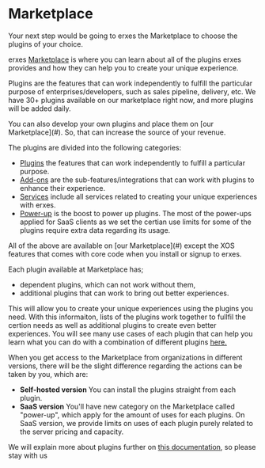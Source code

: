 # Marketplace

Your next step would be going to erxes the Marketplace to choose the plugins of your choice.

erxes [Marketplace](#) is where you can learn about all of the plugins erxes provides and how they can help you to create your unique experience.

Plugins are the features that can work independently to fulfill the particular purpose of enterprises/developers, such as sales pipeline, delivery, etc. We have 30+ plugins available on our marketplace right now, and more plugins will be added daily.


<Note>
You can also develop your own plugins and place them on [our Marketplace](#). So, that can increase the source of your revenue.
</Note>

The plugins are divided into the following categories:

- [Plugins](#) the features that can work independently to fulfill a particular purpose.
- [Add-ons](#) are the sub-features/integrations that can work with plugins to enhance their experience.
- [Services](#) include all services related to creating your unique experiences with erxes.
- [Power-up](#) is the boost to power up plugins. The most of the power-ups applied for SaaS clients as we set the certian use limits for some of the plugins require extra data regarding its usage.

<Note>
All of the above are available on [our Marketplace](#) except the XOS features that comes with core code when you install or signup to erxes.
</Note>

Each plugin available at Marketplace has;

- dependent plugins, which can not work without them,
- additional plugins that can work to bring out better experiences.

This will allow you to create your unique experiences using the plugins you need. With this informaiton, lists of the plugins work together to fullfil the certion needs as well as additional plugins to create even better experiences. You will see many use cases of each plugin that can help you learn what you can do with a combination of different plugins [here.](#)

When you get access to the Marketplace from organizations in different versions, there will be the slight difference regarding the actions can be taken by you, which are:

- **Self-hosted version** You can install the plugins straight from each plugin.
- **SaaS version** You'll have new category on the Marketplace called "power-up", which apply for the amount of uses for each plugins. On SaaS version, we provide limits on uses of each plugin purely related to the server pricing and capacity.

We will explain more about plugins further on [this documentation](#), so please stay with us